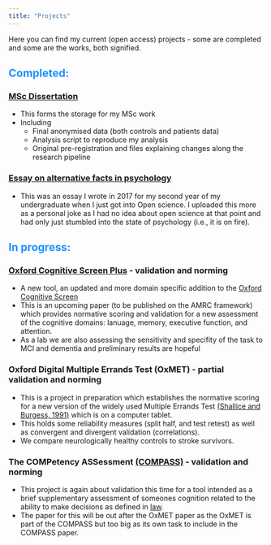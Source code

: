 ```yaml
---
title: "Projects"
---
```


Here you can find my current (open access) projects - some are completed and some are the works, both signified.

## <span style="color:dodgerblue">Completed:

### [MSc Dissertation](https://osf.io/cktj9/)

* This forms the storage for my MSc work
* Including
    + Final anonymised data (both controls and patients data)
    + Analysis script to reproduce my analysis
    + Original pre-registration and files explaining changes along the research pipeline
  

### [Essay on alternative facts in psychology ](https://osf.io/5wmkr/)

* This was an essay I wrote in 2017 for my second year of my undergraduate when I just got into Open science. I uploaded this more as a personal joke as I had no idea about open science at that point and had only just stumbled into the state of psychology (i.e., it is on fire).



## <span style="color:dodgerblue">In progress:

### <span style="color:deepskyblue1"> [Oxford Cognitive Screen Plus](http://www.demeyerelab.org/?page_id=434) - validation and norming

* A new tool, an updated and more domain specific addition to the [Oxford Cognitive Screen](https://www.ocs-test.org/)
* This is an upcoming paper (to be published on the AMRC framework) which provides normative scoring and validation for a new assessment of the cognitive domains: lanuage, memory, executive function, and attention. 
* As a lab we are also assessing the sensitivity and specifity of the task to MCI and dementia and preliminary results are hopeful

### <span style="color:">Oxford Digital Multiple Errands Test (OxMET) - partial validation and norming

* This is a project in preparation which establishes the normative scoring for a new version of the widely used Multiple Errands Test [(Shallice and Burgess, 1991)](https://www.researchgate.net/publication/21111959_Deficits_in_strategy_application_following_frontal_lobe_damage_in_man) which is on a computer tablet. 
* This holds some reliability measures (split half, and test retest) as well as convergent and divergent validation (correlations). 
* We compare neurologically healthy controls to stroke survivors. 

### <span style="color:deepskyblue1">The COMPetency ASSessment [(COMPASS)](http://www.demeyerelab.org/?page_id=469) - validation and norming

* This project is again about validation this time for a tool intended as a brief supplementary assessment of someones cognition related to the ability to make decisions as defined in [law](http://www.legislation.gov.uk/ukpga/2005/9/contents). 
* The paper for this will be out after the OxMET paper as the OxMET is part of the COMPASS but too big as its own task to include in the COMPASS paper. 





